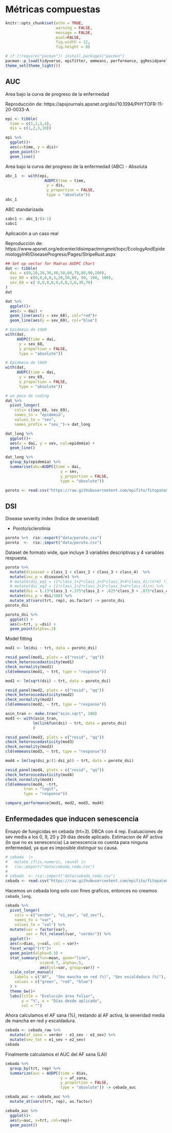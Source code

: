 # Métricas compuestas

```r
knitr::opts_chunk$set(echo = TRUE, 
                      warning = FALSE, 
                      message = FALSE, 
                      eval=FALSE, 
                      fig.width = 12, 
                      fig.height = 8)
```


```r
# if (!require("pacman")) install.packages("pacman")
pacman::p_load(tidyverse, epifitter, emmeans, performance, ggResidpanel, multcomp, multcompView)
theme_set(theme_light()) 
```

## AUC

Area bajo la curva de progreso de la enfermedad

Reproducción de: https://apsjournals.apsnet.org/doi/10.1094/PHYTOFR-11-20-0033-A 


```r
epi <- tibble(
  time = c(1,2,3,4), 
  dis = c(1,2,3,10))
```

```r
epi %>%  
  ggplot()+
  aes(x=time, y = dis)+
  geom_point()+
  geom_line()
```

Area bajo la curva del progreso de la enfermedad (ABC) - Absoluta

```r
abc_1  <- with(epi, 
                 AUDPC(time = time, 
                  y = dis, 
                  y_proportion = FALSE, 
                  type = "absolute"))  
abc_1
```

ABC standarizada

```r
sabc1 <- abc_1/(4-1)
sabc1
```

Aplicación a un caso real

Reproducción de:  https://www.apsnet.org/edcenter/disimpactmngmnt/topc/EcologyAndEpidemiologyInR/DiseaseProgress/Pages/StripeRust.aspx


```r
## Set up vector for Madras AUDPC Chart
dat <- tibble(
  dai = c(0,10,20,30,40,50,60,70,80,90,100), 
  sev_68 = c(0,0,0,0,3,20,50,80, 90, 100, 100), 
  sev_69 = c( 0,0,0,0,0,0,0,3,6,30,70)
)
dat
```

```r
dat %>%  
  ggplot()+
  aes(x = dai) +
  geom_line(aes(y = sev_68), col="red")+
  geom_line(aes(y = sev_69), col="blue")
```


```r
# Epidemia de 1968
with(dat, 
     AUDPC(time = dai, 
      y = sev_68, 
      y_proportion = FALSE, 
      type = "absolute"))
```

```r
# Epidemia de 1969
with(dat, 
     AUDPC(time = dai, 
      y = sev_69, 
      y_proportion = FALSE, 
      type = "absolute"))

```

```r
# un poco de coding
dat %>%  
  pivot_longer(
    cols= c(sev_68, sev_69), 
    names_to = "epidemia", 
    values_to = "sev", 
    names_prefix = "sev_")-> dat_long
```

```r
dat_long %>%
  ggplot()+
  aes(x = dai, y = sev, col=epidemia) +
  geom_line()
```

```r
dat_long %>%  
  group_by(epidemia) %>%  
  summarise(abc=AUDPC(time = dai, 
                        y = sev, 
                        y_proportion = FALSE, 
                        type = "absolute"))
```


```r
poroto <- read.csv("https://raw.githubusercontent.com/epifito/fitopatometria-r/main/data/poroto.csv")
```

## DSI 

Disease severity index (Indice de severidad)

* Poroto/sclerotinia 

```r
poroto %>%  rio::export("data/poroto.csv")
poroto  <-  rio::import("data/poroto.csv")
```
 
Dataset de formato wide, que incluye 3 variables descriptivas y 4 variables respuesta. 

```r
poroto %>% 
  mutate(diseased = class_1 + class_2 + class_3 + class_4)  %>% 
  mutate(inc_p = diseased/n) %>% 
  # mutate(dsi_eq1 = (1*class_1+2*class_2+3*class_3+4*class_4)/(n*4) *100) %>% 
  # mutate(dsi_eq2 = (1*class_1+2*class_2+3*class_3+4*class_4)/n) %>% 
  mutate(dsi = (.13*class_1 +.375*class_2 + .625*class_3 + .875*class_4)/n*100) %>%   
  mutate(dsi_p = dsi/100) %>% 
  mutate_at(vars(trt, rep), as.factor) -> poroto_dsi
poroto_dsi
```


```r
poroto_dsi %>%  
  ggplot() + 
  aes(x=trt, y =dsi) + 
  geom_point(alpha=.3)
```

Model fitting 

```r
mod1 <- lm(dsi ~ trt, data = poroto_dsi)
```

```r
resid_panel(mod1, plots = c("resid", "qq"))
check_heteroscedasticity(mod1)
check_normality(mod1)
cld(emmeans(mod1, ~ trt, type = "response"))
```


```r
mod2 <- lm(sqrt(dsi) ~ trt, data = poroto_dsi)
```

```r
resid_panel(mod2, plots = c("resid", "qq"))
check_heteroscedasticity(mod2)
check_normality(mod2)
cld(emmeans(mod2, ~ trt, type = "response"))
```

```r
asin_tran <- make.tran("asin.sqrt", 100)
mod3 <- with(asin_tran,
            lm(linkfun(dsi) ~ trt, data = poroto_dsi)
            )
```

```r
resid_panel(mod3, plots = c("resid", "qq"))
check_heteroscedasticity(mod3)
check_normality(mod3)
cld(emmeans(mod3, ~ trt, type = "response"))
```

```r
mod4 = lm(log(dsi_p/(1-dsi_p)) ~ trt, data = poroto_dsi)
```

```r
resid_panel(mod4, plots = c("resid", "qq"))
check_heteroscedasticity(mod4)
check_normality(mod4)
cld(emmeans(mod4, ~trt, 
        tran = "logit", 
        type = "response"))
```

```r
compare_performance(mod1, mod2, mod3, mod4)
```

## Enfermedades que inducen senescencia

Ensayo de fungicidas en cebada (trt=3). 
DBCA con 4 rep.
Evaluaciones de sev media a los 0, 9, 20 y 29 dias desde aplicado. 
Estimacion de AF activa (lo que no es senescencia)
La senescencia no cuenta para ninguna enfermedad, ya que es imposible distinguir su causa.

```r
# cebada  |> 
#   mutate_if(is.numeric, round) |> 
#   rio::export("data/cebada_redu.csv")
# 
# cebada  <- rio::import("data/cebada_redu.csv")
cebada <- read.csv("https://raw.githubusercontent.com/epifito/fitopatometria-r/main/data/cebada_redu.csv")

```

Hacemos un cebada long solo con fines graficos, entonces no creamos `cebada_long`. 

```r
cebada %>% 
  pivot_longer(
    cols = c("verdor", "e1_sev", "e2_sev"), 
    names_to = "var", 
    values_to = "val") %>% 
  mutate(var = factor(var),
         var = fct_relevel(var, "verdor")) %>% 
  ggplot()+
  aes(x=dias, y=val, col = var)+
  facet_wrap("trt")+
  geom_point(alpha=0.3) +
  stat_summary(fun=mean, geom="line", 
               size=0.7, alpha=.5,  
               aes(col=var, group=var)) +
  scale_color_manual(
    labels = c("AF",  "Sev mancha en red (%)", "Sev escaldadura (%)"),
    values = c("green", "red", "blue")
  ) +
  theme_bw()+ 
  labs(title = "Evolución área foliar",
       y = "%", x = "Días desde aplicado", 
       col = "")
```

Ahora calculamos el AF sana (%), restando al AF activa, la severidad media de mancha en red y escaldadura.

```r
cebada <- cebada_raw %>% 
  mutate(af_sana = verdor - e1_sev - e2_sev) %>% 
  mutate(sev_tot = e1_sev + e2_sev) 
cebada
```

Finalmente calculamos el AUC del AF sana (LAI)

```r
cebada %>% 
  group_by(trt, rep) %>%
  summarize(auc = AUDPC(time = dias, 
                        y = af_sana, 
                        y_proportion = FALSE, 
                        type = "absolute")) -> cebada_auc
```

```r
cebada_auc <- cebada_auc %>% 
  mutate_at(vars(trt, rep), as.factor)
```

```r
cebada_auc %>% 
  ggplot()+
  aes(y=auc, x=trt, col=rep)+
  geom_point()
```